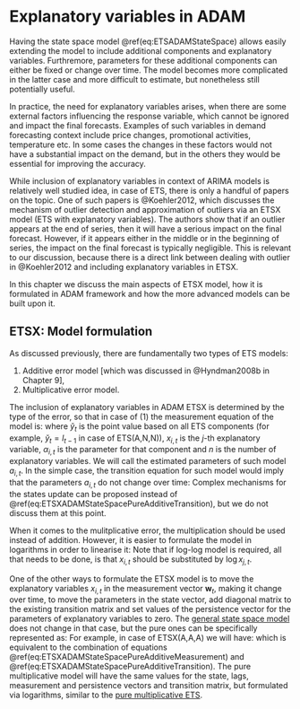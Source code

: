 # Explanatory variables in ADAM {#ETSX}
Having the state space model \@ref(eq:ETSADAMStateSpace) allows easily extending the model to include additional components and explanatory variables. Furthremore, parameters for these additional components can either be fixed or change over time. The model becomes more complicated in the latter case and more difficult to estimate, but nonetheless still potentially useful.

In practice, the need for explanatory variables arises, when there are some external factors influencing the response variable, which cannot be ignored and impact the final forecasts. Examples of such variables in demand forecasting context include price changes, promotional activities, temperature etc. In some cases the changes in these factors would not have a substantial impact on the demand, but in the others they would be essential for improving the accuracy.

While inclusion of explanatory variables in context of ARIMA models is relatively well studied idea, in case of ETS, there is only a handful of papers on the topic. One of such papers is @Koehler2012, which discusses the mechanism of outlier detection and approximation of outliers via an ETSX model (ETS with explanatory variables). The authors show that if an outlier appears at the end of series, then it will have a serious impact on the final forecast. However, if it appears either in the middle or in the beginning of series, the impact on the final forecast is typically negligible. This is relevant to our discussion, because there is a direct link between dealing with outlier in @Koehler2012 and including explanatory variables in ETSX.

In this chapter we discuss the main aspects of ETSX model, how it is formulated in ADAM framework and how the more advanced models can be built upon it.


## ETSX: Model formulation
As discussed previously, there are fundamentally two types of ETS models:

1. Additive error model [which was discussed in @Hyndman2008b in Chapter 9],
2. Multiplicative error model.

The inclusion of explanatory variables in ADAM ETSX is determined by the type of the error, so that in case of (1) the measurement equation of the model is:
\begin{equation}
  {y}_{t} = \check{y}_t + \alpha_{1,t} x_{1,t} + \alpha_{2,t} x_{2,t} + \dots + \alpha_{n,t} x_{n,t} + \epsilon_t ,
  (\#eq:ETSXADAMStateSpacePureAdditiveMeasurement)
\end{equation}
where $\check{y}_t$ is the point value based on all ETS components (for example, $\check{y}_t=l_{t-1}$ in case of ETS(A,N,N)), $x_{i,t}$ is the $j$-th explanatory variable, $\alpha_{i,t}$ is the parameter for that component and $n$ is the number of explanatory variables. We will call the estimated parameters of such model $a_{i,t}$. In the simple case, the transition equation for such model would imply that the parameters $a_{i,t}$ do not change over time:
\begin{equation}
  \begin{aligned}
    &\alpha_{1,t} = \alpha_{1,t-1} \\
    &\alpha_{2,t} = \alpha_{2,t-1} \\
    &\vdots \\
    &\alpha_{n,t} = \alpha_{n,t-1}
  \end{aligned} .
  (\#eq:ETSXADAMStateSpacePureAdditiveTransition)
\end{equation}
Complex mechanisms for the states update can be proposed instead of \@ref(eq:ETSXADAMStateSpacePureAdditiveTransition), but we do not discuss them at this point.

When it comes to the mulitplicative error, the multiplication should be used instead of addition. However, it is easier to formulate the model in logarithms in order to linearise it:
\begin{equation}
  \log {y}_{t} = \log \check{y}_t + \alpha_{1,t} x_{1,t} + \alpha_{2,t} x_{2,t} + \dots + \alpha_{n,t} x_{n,t} + \log(1+ \epsilon_t).
  (\#eq:ETSXADAMStateSpacePureAdditiveMeasurement)
\end{equation}
Note that if log-log model is required, all that needs to be done, is that $x_{i,t}$ should be substituted by $\log x_{j,t}$.

One of the other ways to formulate the ETSX model is to move the explanatory variables $x_{i,t}$ in the measurement vector $\mathbf{w}_{t}$, making it change over time, to move the parameters in the state vector, add diagonal matrix to the existing transition matrix and set values of the persistence vector for the parameters of explanatory variables to zero. The [general state space model](#ADAMETSIntroduction) does not change in that case, but the pure ones can be specifically represented as:
\begin{equation}
  \begin{aligned}
    {y}_{t} = & \mathbf{w}'_t \mathbf{v}_{t-\mathbf{l}} + \epsilon_t \\
    \mathbf{v}_t = \mathbf{F} \mathbf{v}_{t-\mathbf{l}} + \mathbf{g} \epsilon_t
  \end{aligned} .
  (\#eq:ETSXADAMStateSpacePureAdditiveFull)
\end{equation}
For example, in case of ETSX(A,A,A) we will have:
\begin{equation}
  \begin{aligned}
    \mathbf{w}_t = \begin{pmatrix} 1 \\ 1 \\ 1 \\ x_{1,t} \\ \vdots \\x_{n,t} \end{pmatrix} &
    \mathbf{F} =
    \begin{pmatrix} 1 & 1 & 0 & 0 & \dots & 0 \\
                    0 & 1 & 0 & 0 & \dots & 0 \\
                    0 & 0 & 1 & 0 & \dots & 0 \\
                    0 & 0 & 0 & 1 & \dots & 0 \\
                    \vdots & \vdots & \vdots & \vdots & \ddots & \vdots \\
                    0 & 0 & 0 & 0 & \dots & 1
    \end{pmatrix} \\
    \mathbf{g} = \begin{pmatrix} \alpha \\ \beta \\ \gamma \\ 0 \\ \vdots \\ 0 \end{pmatrix} &
    \mathbf{v}_{t} = \begin{pmatrix} l_t \\ b_t \\ s_t \\ a_{1,t} \\ \vdots \\ a_{n,t} \end{pmatrix} &
    \mathbf{l} = \begin{pmatrix} 1 \\ 1 \\ m \\ 1 \\ \vdots \\ 1 \end{pmatrix}
  \end{aligned},
  (\#eq:ETSXADAMAAAMatrices)
\end{equation}
which is equivalent to the combination of equations \@ref(eq:ETSXADAMStateSpacePureAdditiveMeasurement) and \@ref(eq:ETSXADAMStateSpacePureAdditiveTransition). The pure multiplicative model will have the same values for the state, lags, measurement and persistence vectors and transition matrix, but formulated via logarithms, similar to the [pure multiplicative ETS](#ADAMETSPureMultiplicative).

